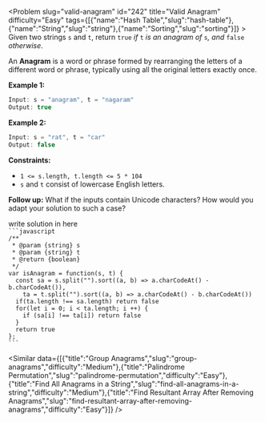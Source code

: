 
<Problem slug="valid-anagram" id="242" title="Valid Anagram" difficulty="Easy" tags={[{"name":"Hash Table","slug":"hash-table"},{"name":"String","slug":"string"},{"name":"Sorting","slug":"sorting"}]} >
    Given two strings `s` and `t`, return `true` _if_ `t` _is an anagram of_ `s`_, and_ `false` _otherwise_.

An **Anagram** is a word or phrase formed by rearranging the letters of a different word or phrase, typically using all the original letters exactly once.

**Example 1:**

```javascript 
Input: s = "anagram", t = "nagaram"
Output: true

```

**Example 2:**

```javascript 
Input: s = "rat", t = "car"
Output: false

```

**Constraints:**

*   `1 <= s.length, t.length <= 5 * 104`
*   `s` and `t` consist of lowercase English letters.

**Follow up:** What if the inputs contain Unicode characters? How would you adapt your solution to such a case?
</Problem >

<Solution>
write solution in here
</Solution>

<Code>
```javascript
/**
 * @param {string} s
 * @param {string} t
 * @return {boolean}
 */
var isAnagram = function(s, t) {
  const sa = s.split("").sort((a, b) => a.charCodeAt() - b.charCodeAt()),
    ta = t.split("").sort((a, b) => a.charCodeAt() - b.charCodeAt())
  if(ta.length !== sa.length) return false
  for(let i = 0; i < ta.length; i ++) {
    if (sa[i] !== ta[i]) return false
  }
  return true
};
```
</Code>

<Similar data={[{"title":"Group Anagrams","slug":"group-anagrams","difficulty":"Medium"},{"title":"Palindrome Permutation","slug":"palindrome-permutation","difficulty":"Easy"},{"title":"Find All Anagrams in a String","slug":"find-all-anagrams-in-a-string","difficulty":"Medium"},{"title":"Find Resultant Array After Removing Anagrams","slug":"find-resultant-array-after-removing-anagrams","difficulty":"Easy"}]} />
